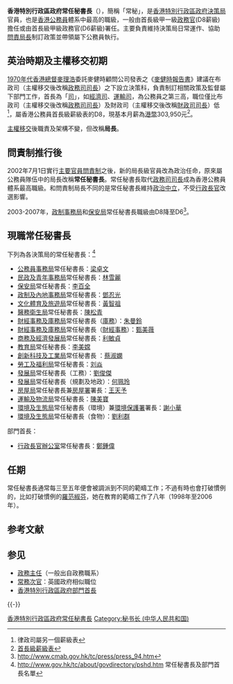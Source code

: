'''香港特別行政區政府常任秘書長'''（{{lang-en|Permanent Secretary of the Government of the Hong Kong Special Administrative Region}}），簡稱「常秘」，是[[香港特別行政區政府|香港特別行政區政府]][[香港特別行政區政府組織架構|決策局]]官員，也是[[香港公務員|香港公務員]]體系中最高的職級，一般由首長級甲一級[[政務主任|政務官]](D8薪級)擔任或由首長級甲級政務官(D6薪級)署任。主要負責維持決策局日常運作、協助[[香港政治委任制度|問責局長]]制訂政策並帶領屬下公務員執行。

==英治時期及主權移交初期==
{{Main|香港政府部門#歷史}}

[[1970年代|1970年代]][[香港總督|香港總督]][[麥理浩|麥理浩]]委託麥健時顧問公司發表之《[[麥健時報告書|麥健時報告書]]》建議在布政司（主權移交後改稱[[政務司司長|政務司司長]]）之下設立決策科，負責制訂相關政策及監督屬下部門工作，首長為「[[司|司]]」，如[[經濟司|經濟司]]、[[運輸司|運輸司]]，為公務員之第三高，職位僅比布政司（主權移交後改稱[[政務司司長|政務司司長]]）及財政司（主權移交後改稱[[財政司司長|財政司司長]]）低<ref>律政司屬另一個薪級表</ref>，屬香港公務員首長級薪級表的D8，現基本月薪為[[港幣|港幣]]303,950元<ref>[http://www.csb.gov.hk/tc_chi/admin/pay/48.html 首長級薪級表]</ref>。

[[香港回歸|主權移交]]後職責及架構不變，但改稱'''局長'''。

==問責制推行後==
2002年7月1日實行[[主要官員問責制|主要官員問責制]]之後，新的局長級官員改為政治任命，原來屬公務員隊伍中的局長改稱'''常任秘書長'''。常任秘書長取代[[政務司司長|政務司司長]]成為香港公務員體系最高職級。和問責制局長不同的是常任秘書長維持[[政治中立|政治中立]]，不受[[香港特別行政區行政長官|行政長官]]改選影響。

2003-2007年，[[政制事務局|政制事務局]]和[[保安局_(香港)|保安局]]常任秘書長職級由D8降至D6<ref>http://www.cmab.gov.hk/tc/press/press_94.htm</ref>。

==現職常任秘書長==
{{dynamic list}}

下列為各決策局的常任秘書長：<ref>http://www.gov.hk/tc/about/govdirectory/pshd.htm 常任秘書長及部門首長名單</ref>
*[[公務員事務局|公務員事務局]]常任秘書長：[[梁卓文|梁卓文]]
*[[民政及青年事務局|民政及青年事務局]]常任秘書長：[[林雪麗|林雪麗]]
*[[保安局_(香港)|保安局]]常任秘書長：[[李百全|李百全]]
*[[政制及內地事務局|政制及內地事務局]]常任秘書長：[[鄧忍光|鄧忍光]] <!-- [[傅小慧|傅小慧]] -->
*[[文化體育及旅遊局|文化體育及旅遊局]]常任秘書長：[[黃智祖|黃智祖]]
*[[醫務衛生局|醫務衛生局]]常任秘書長：[[陳松青_(政府官員)|陳松青]]
*[[財經事務及庫務局|財經事務及庫務局]]常任秘書長（[[庫務科|庫務]]）：[[朱曼鈴|朱曼鈴]]
*[[財經事務及庫務局|財經事務及庫務局]]常任秘書長（[[財經事務科|財經事務]]）：[[甄美薇|甄美薇]]
*[[商務及經濟發展局|商務及經濟發展局]]常任秘書長：[[利敏貞|利敏貞]]
*[[教育局_(香港)|教育局]]常任秘書長：[[李美嫦|李美嫦]]
*[[創新科技及工業局|創新科技及工業局]]常任秘書長 ：[[蔡淑嫻|蔡淑嫻]] <!-- [[麥德偉|麥德偉]] --> 
*[[勞工及福利局|勞工及福利局]]常任秘書長：[[劉焱_(香港)|刘焱]]
*[[發展局|發展局]]常任秘書長（工務）：[[劉俊傑_(香港)|劉俊傑]]
*[[發展局|發展局]]常任秘書長（規劃及地政）：[[何珮玲|何珮玲]]
*[[房屋局_(香港)|房屋局]]常任秘書長兼[[房屋署|房屋署]]署長：[[王天予_(香港)|王天予]]
*[[運輸及物流局|運輸及物流局]]常任秘書長：[[陳美寶|陳美寶]]
*[[環境及生態局|環境及生態局]]常任秘書長（環境）兼[[環境保護署_(香港)|環境保護署]]署長：[[謝小華|謝小華]]
*[[環境及生態局|環境及生態局]]常任秘書長（食物）：[[劉利群|劉利群]]
部門首長：
*[[香港行政長官辦公室|行政長官辦公室]]常任秘書長：[[鄭鍾偉|鄭鍾偉]]

==任期==
常任秘書長通常每三至五年便會被調派到不同的範疇工作；不過有時也會打破慣例的，比如打破慣例的[[羅范椒芬|羅范椒芬]]，她在教育的範疇工作了八年（1998年至2006年）。

== 参考文献 ==
{{Reflist|30em}}

== 参见 ==
{{Portal|中华人民共和国|香港}}
* [[政務主任|政務主任]]（一般出自政務職系）
* [[常務次官|常務次官]]：英國政府相似職位
* [[香港特別行政區政府部門首長|香港特別行政區政府部門首長]]

{{-}}
{{香港特別行政區政府政治委任制度官員及主要公務員階級}}

[[Category:香港特別行政區政府常任秘書長|]]
[[Category:秘书长_(中华人民共和国)|Category:秘书长 (中华人民共和国)]]